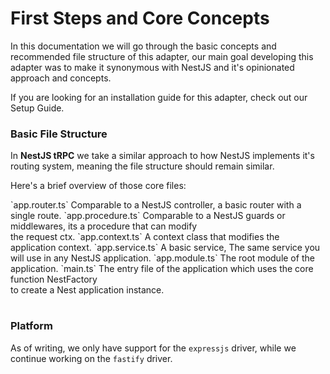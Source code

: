 
# First Steps and Core Concepts

In this documentation we will go through the basic concepts and recommended file structure of this adapter,
our main goal developing this adapter was to make it synonymous with NestJS and it's opinionated approach and concepts.

<Callout> If you are looking for an installation guide for this adapter, check out our <Link href="/docs/setup" className="underline">Setup Guide</Link>.</Callout>

### Basic File Structure
In **NestJS tRPC** we take a similar approach to how NestJS implements it's routing system, meaning the file structure should remain similar.

<FileTree>
  <FileTree.Folder name={"src"} open >
    <FileTree.File name={"app.router.ts"}/>
    <FileTree.File name={"app.procedure.ts"}/>
    <FileTree.File name={"app.context.ts"}/>
    <FileTree.File name={"app.service.ts"}/>
    <FileTree.File name={"app.module.ts"}/>
    <FileTree.File name={"main.ts"}/>
  </FileTree.Folder>
</FileTree>

Here's a brief overview of those core files:
<br/>
<Table>
  <Table.Row>
    <Table.Cell>`app.router.ts`</Table.Cell>
    <Table.Cell>Comparable to a NestJS controller, a basic router with a single route.</Table.Cell>
  </Table.Row>
  <Table.Row>
    <Table.Cell>`app.procedure.ts`</Table.Cell>
    <Table.Cell>Comparable to a NestJS guards or middlewares, its a procedure that can modify<br/>the request ctx.</Table.Cell>
  </Table.Row>
  <Table.Row>
    <Table.Cell>`app.context.ts`</Table.Cell>
    <Table.Cell>A context class that modifies the application context.</Table.Cell>
  </Table.Row>
  <Table.Row>
    <Table.Cell>`app.service.ts`</Table.Cell>
    <Table.Cell>A basic service, The same service you will use in any NestJS application.</Table.Cell>
  </Table.Row>
  <Table.Row>
    <Table.Cell>`app.module.ts`</Table.Cell>
    <Table.Cell>The root module of the application.</Table.Cell>
  </Table.Row>
  <Table.Row>
    <Table.Cell>`main.ts`</Table.Cell>
    <Table.Cell>The entry file of the application which uses the core function NestFactory<br/> to create a Nest application instance.</Table.Cell>
  </Table.Row>
</Table>

### Platform
As of writing, we only have support for the `expressjs` driver, while we continue working on the `fastify` driver.